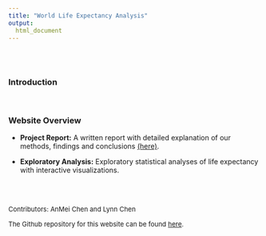 ```yaml
---
title: "World Life Expectancy Analysis"
output: 
  html_document
---
```



<br>
<br>

### Introduction


<br>

### Website Overview


* **Project Report:** A written report with detailed explanation of our methods, findings and conclusions [(here)](https://rhopala.github.io/USArgTrdvsCvd-19/project_report.html).

* **Exploratory Analysis:** Exploratory statistical analyses of life expectancy with interactive visualizations.




<br>
<br>

<font size="2"> Contributors: </font> 
<font size="2">AnMei Chen and Lynn Chen</font> 

<font size="2">The Github repository for this website can be found [here ](https://github.com/lc1002/LifeExpectancyAnalysis). </font> 